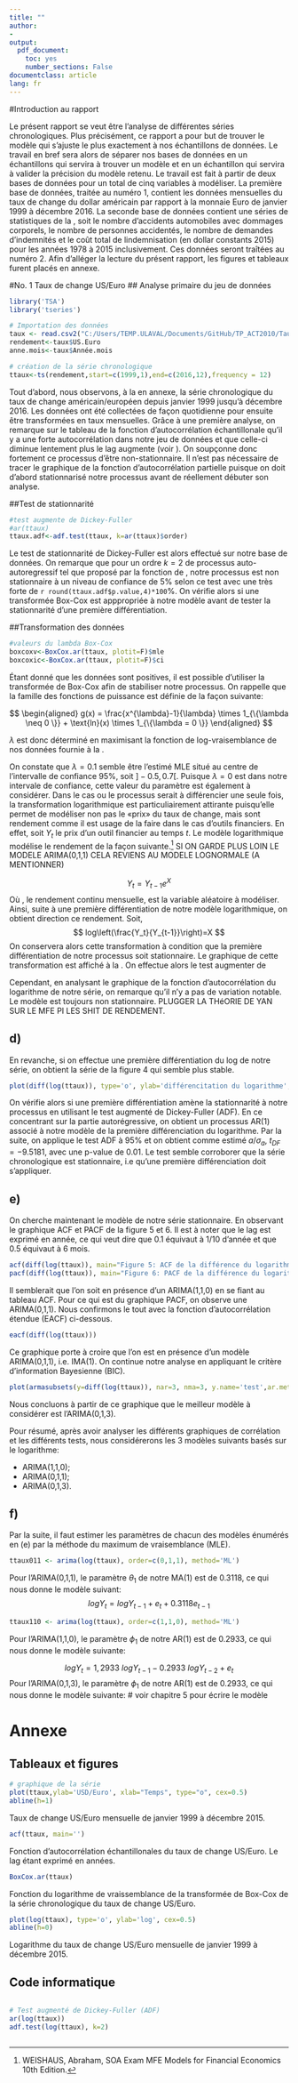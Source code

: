 ```yaml
---
title: ""
author:
- 
output: 
  pdf_document: 
    toc: yes
    number_sections: False
documentclass: article
lang: fr  
---
```


\newpage

#Introduction au rapport

Le présent rapport se veut être l'analyse de différentes séries chronologiques. Plus précisément, ce rapport a pour but de trouver le modèle qui s'ajuste le plus exactement à nos échantillons de données. Le travail en bref sera alors de séparer nos bases de données en un échantillons \textit{entraînement} qui servira à trouver un modèle et en un échantillon \textit{test} qui servira à valider la précision du modèle retenu. Le travail est fait à partir de deux bases de données pour un total de cinq variables à modéliser. La première base de données, traitée au numéro 1, contient les données mensuelles du taux de change du dollar américain par rapport à la monnaie Euro de janvier 1999 à décembre 2016. La seconde base de données contient une séries de statistiques de la \textit{SAAQ}, soit le nombre d'accidents automobiles avec dommages corporels, le nombre de personnes accidentés, le nombre de demandes d'indemnités et le coût total de lindemnisation (en dollar constants 2015) pour les années 1978 à 2015 inclusivement. Ces données seront traîtées au numéro 2. Afin d'alléger la lecture du présent rapport, les figures et tableaux furent placés en annexe.

\newpage

#No. 1 Taux de change US/Euro
## Analyse primaire du jeu de données

```r
library('TSA')
library('tseries')

# Importation des données
taux <- read.csv2("C:/Users/TEMP.ULAVAL/Documents/GitHub/TP_ACT2010/Taux_de_change_US_Euro.csv")
rendement<-taux$US.Euro
anne.mois<-taux$Année.mois

# création de la série chronologique
ttaux<-ts(rendement,start=c(1999,1),end=c(2016,12),frequency = 12)
```

Tout d'abord, nous observons, à la \textit{Figure 1} en annexe, la série chronologique du taux de change américain/européen depuis janvier 1999 jusqu'à décembre 2016. Les données ont été collectées de façon quotidienne pour ensuite être transformées en taux mensuelles. 
\newline\newline
Grâce à une première analyse, on remarque sur le tableau de la fonction d'autocorrélation échantillonale qu'il y a une forte autocorrélation dans notre jeu de données et que celle-ci diminue lentement plus le lag augmente (voir \textit{Figure 2}). On soupçonne donc fortement ce processus d'être non-stationnaire. Il n'est pas nécessaire de tracer le graphique de la fonction d'autocorrélation partielle puisque on doit d'abord stationnarisé notre processus avant de réellement débuter son analyse.

##Test de stationnarité

```r
#test augmente de Dickey-Fuller
#ar(ttaux)
ttaux.adf<-adf.test(ttaux, k=ar(ttaux)$order)
```
Le test de stationnarité de Dickey-Fuller est alors effectué sur notre base de données. On remarque que pour un ordre $k=2$ de processus auto-autoregressif tel que proposé par la fonction \textit{ar} de \textit{R}, notre processus est non stationnaire à un niveau de confiance de $5$% selon ce test avec une \textit{p-value} très forte de `r round(ttaux.adf$p.value,4)*100`%. On vérifie alors si une transformée Box-Cox est apppropriée à notre modèle avant de tester la stationnarité d'une première différentiation. 

##Transformation des données
```r
#valeurs du lambda Box-Cox
boxcoxv<-BoxCox.ar(ttaux, plotit=F)$mle
boxcoxic<-BoxCox.ar(ttaux, plotit=F)$ci
```

Étant donné que les données sont positives, il est possible d'utiliser la transformée de Box-Cox afin de stabiliser notre processus. On rappelle que la famille des fonctions de puissance est définie de la façon suivante:

$$
\begin{aligned}
g(x) = \frac{x^{\lambda}-1}{\lambda} \times 1_{\{\lambda \neq 0 \}} + \text{ln}(x) \times 1_{\{\lambda = 0 \}}
\end{aligned}
$$

$\lambda$ est donc déterminé en maximisant la fonction de log-vraisemblance de nos données fournie à la \textit{Figure 3}.


On constate que $\lambda = 0.1$ semble être l'estimé MLE situé au centre de l'intervalle de confiance 95%, soit $]-0.5, 0.7[$. Puisque $\lambda = 0$ est dans notre intervale de confiance, cette valeur du paramètre est également à considérer. Dans le cas ou le processus serait à différencier une seule fois, la transformation logarithmique est particuliairement attirante puisqu'elle permet de modéliser non pas le «prix» du taux de change, mais sont rendement comme il est usage de la faire dans le cas d'outils financiers. En effet, soit $Y_t$ le prix d'un outil financier au temps $t$. Le modèle logarithmique modélise le rendement de la façon suivante.[^n1] SI ON GARDE PLUS LOIN LE MODELE ARIMA(0,1,1) CELA REVIENS AU MODELE LOGNORMALE (A MENTIONNER)

[^n1]: WEISHAUS, Abraham, SOA Exam MFE Models for Financial Economics 10th Edition.

$$
Y_t=Y_{t-1}e^{X}
$$
Où \textit{X}, le rendement continu mensuelle, est la variable aléatoire à modéliser. Ainsi, suite à une première différentiation de notre modèle logarithmique, on obtient direction ce rendement. Soit,
$$
log\left(\frac{Y_t}{Y_{t-1}}\right)=X
$$
On conservera alors cette transformation à condition que la première différentiation de notre processus soit stationnaire. Le graphique de cette transformation est affiché à la \textit{Figure 4}.
\newline\newline
On effectue alors le test augmenter de 












Cependant, en analysant le graphique de la fonction d'autocorrélation du logarithme de  notre série, on remarque qu'il n'y a pas de variation notable. Le modèle est toujours non stationnaire. PLUGGER LA THéORIE DE YAN SUR LE MFE PI LES SHIT DE RENDEMENT.

## d)
En revanche, si on effectue une première différentiation du log de notre série, on obtient la série de la figure 4 qui semble plus stable.

```r
plot(diff(log(ttaux)), type='o', ylab='différencitation du logarithme', main = "Figure 4: différencitation du logarithme")
```

On vérifie alors si une première différentiation amène la stationnarité à notre processus en utilisant le test augmenté de Dickey-Fuller (ADF). En ce concentrant sur la partie autorégressive, on obtient un processus AR(1) associé à notre modèle de la première différenciation du logarithme. Par la suite, on applique le test ADF à 95% et on obtient comme estimé $a/\sigma_a$, $t_{DF} = -9.5181$, avec une p-value de 0.01. Le test semble corroborer que la série chronologique est stationnaire, i.e qu'une première différenciation doit s'appliquer.

## e)
On cherche maintenant le modèle de notre série stationnaire. En observant le graphique ACF et PACF de la figure 5 et 6. Il est à noter que le lag est exprimé en année, ce qui veut dire que 0.1 équivaut à 1/10 d'année et que 0.5 équivaut à 6 mois.

```r
acf(diff(log(ttaux)), main="Figure 5: ACF de la différence du logarithme")
pacf(diff(log(ttaux)), main="Figure 6: PACF de la différence du logarithme")
```

Il semblerait que l'on soit en présence d'un ARIMA(1,1,0) en se fiant au tableau ACF. Pour ce qui est du graphique PACF, on observe une ARIMA(0,1,1). Nous confirmons le tout avec la fonction d'autocorrélation étendue (EACF) ci-dessous.

```r
eacf(diff(log(ttaux)))
```

Ce graphique porte à croire que l'on est en présence d'un modèle ARIMA(0,1,1), i.e. IMA(1). On continue notre analyse en appliquant le critère d'information Bayesienne (BIC).

```r
plot(armasubsets(y=diff(log(ttaux)), nar=3, nma=3, y.name='test',ar.method='ols'))
```

Nous concluons à partir de ce graphique que le meilleur modèle à considérer est l'ARIMA(0,1,3).

Pour résumé, après avoir analyser les différents graphiques de corrélation et les différents tests, nous considérerons les 3 modèles suivants basés sur le logarithme:

* ARIMA(1,1,0);
* ARIMA(0,1,1);
* ARIMA(0,1,3).

## f)
Par la suite, il faut estimer les paramètres de chacun des modèles énumérés en (e) par la méthode du maximum de vraisemblance (MLE).

```r
ttaux011 <- arima(log(ttaux), order=c(0,1,1), method='ML')
```

Pour l'ARIMA(0,1,1), le paramètre $\theta_1$ de notre MA(1) est de 0.3118, ce qui nous donne le modèle suivant:
$$
log Y_t = log Y_{t-1} + e_t + 0.3118e_{t-1}
$$
```r
ttaux110 <- arima(log(ttaux), order=c(1,1,0), method='ML')
```

Pour l'ARIMA(1,1,0), le paramètre $\phi_1$ de notre AR(1) est de 0.2933, ce qui nous donne le modèle suivante:

$$
log Y_t = 1,2933\ log Y_{t-1} - 0.2933\ logY_{t-2} + e_t
$$
Pour l'ARIMA(0,1,3), le paramètre $\phi_1$ de notre AR(1) est de 0.2933, ce qui nous donne le modèle suivante:
# voir chapitre 5 pour écrire le modèle

\newpage

# Annexe
## Tableaux et figures
```r
# graphique de la série
plot(ttaux,ylab='USD/Euro', xlab="Temps", type="o", cex=0.5)
abline(h=1)
```
\textbf{Figure 1.} Taux de change US/Euro mensuelle de janvier 1999 à décembre 2015.

```r
acf(ttaux, main='')
```
\textbf{Figure 2.} Fonction d'autocorrélation échantillonales du taux de change US/Euro. Le lag étant exprimé en années.

```r
BoxCox.ar(ttaux)
```
\textbf{Figure 3.} Fonction du logarithme de vraissemblance de la transformée de Box-Cox de la série chronologique du taux de change US/Euro.

```r
plot(log(ttaux), type='o', ylab='log', cex=0.5)
abline(h=0)
```
\textbf{Figure 4.} Logarithme du taux de change US/Euro mensuelle de janvier 1999 à décembre 2015.

\newpage

## Code informatique

```r

```
```r
# Test augmenté de Dickey-Fuller (ADF)
ar(log(ttaux))
adf.test(log(ttaux), k=2)
```
```r

```

